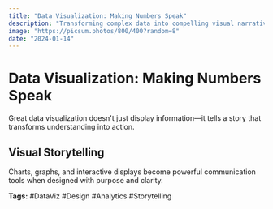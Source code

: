 ```yaml
---
title: "Data Visualization: Making Numbers Speak"
description: "Transforming complex data into compelling visual narratives that inform and inspire action."
image: "https://picsum.photos/800/400?random=8"
date: "2024-01-14"
---
```


# Data Visualization: Making Numbers Speak

Great data visualization doesn't just display information—it tells a story that transforms understanding into action.

## Visual Storytelling

Charts, graphs, and interactive displays become powerful communication tools when designed with purpose and clarity.

**Tags:** #DataViz #Design #Analytics #Storytelling 